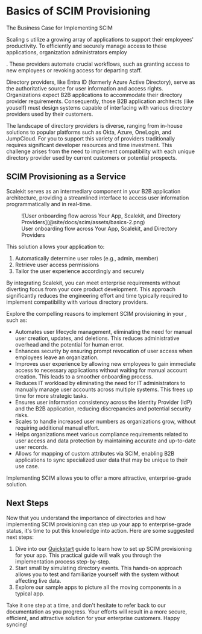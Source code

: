 # Basics of SCIM Provisioning

<Subtitle> The Business Case for Implementing SCIM </Subtitle>

Scaling <TermTip jargon="organization" />s utilize a growing array of
applications to support their employees' productivity. To efficiently and
securely manage access to these applications, organization administrators employ

<TermTip jargon="Directory Provider" />. These providers automate crucial
workflows, such as granting access to new employees or revoking access for
departing staff.

Directory providers, like Entra ID (formerly Azure Active Directory), serve as
the authoritative source for user information and access rights. Organizations
expect B2B applications to accommodate their directory provider requirements.
Consequently, those B2B application architects (like youself) must design
systems capable of interfacing with various directory providers used by their
customers.

The landscape of directory providers is diverse, ranging from in-house solutions
to popular platforms such as Okta, Azure, OneLogin, and JumpCloud. For you to
support this variety of providers traditionally requires significant developer
resources and time investment. This challenge arises from the need to implement
compatibility with each unique directory provider used by current customers or
potential prospects.

## SCIM Provisioning as a Service

Scalekit serves as an intermediary component in your B2B application
architecture, providing a streamlined interface to access user information
programmatically and in real-time.

<figure>
  ![User onboarding flow across Your App, Scalekit, and Directory Providers](@site/docs/scim/assets/basics-2.png)
  <figcaption>User onboarding flow across Your App, Scalekit, and Directory Providers</figcaption>
</figure>

This solution allows your application to:

1. Automatically determine user roles (e.g., admin, member)
2. Retrieve user access permissions
3. Tailor the user experience accordingly and securely

By integrating Scalekit, you can meet enterprise requirements without diverting
focus from your core product development. This approach significantly reduces
the engineering effort and time typically required to implement compatibility
with various directory providers.

Explore the compelling reasons to implement SCIM provisioning in your
<TermTip jargon="B2B SaaS app" />, such as:

- Automates user lifecycle management, eliminating the need for manual user
  creation, updates, and deletions. This reduces administrative overhead and the
  potential for human error.
- Enhances security by ensuring prompt revocation of user access when employees
  leave an organization.
- Improves user experience by allowing new employees to gain immediate access to
  necessary applications without waiting for manual account creation. This leads
  to a smoother onboarding process.
- Reduces IT workload by eliminating the need for IT administrators to manually
  manage user accounts across multiple systems. This frees up time for more
  strategic tasks.
- Ensures user information consistency across the Identity Provider (IdP) and
  the B2B application, reducing discrepancies and potential security risks.
- Scales to handle increased user numbers as organizations grow, without
  requiring additional manual effort.
- Helps organizations meet various compliance requirements related to user
  access and data protection by maintaining accurate and up-to-date user
  records.
- Allows for mapping of custom attributes via SCIM, enabling B2B applications to
  sync specialized user data that may be unique to their use case.

Implementing SCIM allows you to offer a more attractive, enterprise-grade
solution.

## Next Steps

Now that you understand the importance of directories and how implementing SCIM
provisioning can step up your app to enterprise-grade status, it's time to put
this knowledge into action. Here are some suggested next steps:

1. Dive into our [Quickstart](/scim/quickstart) guide to learn how to set up
   SCIM provisioning for your app. This practical guide will walk you through
   the implementation process step-by-step.
2. Start small by simulating directory events. This hands-on approach allows you
   to test and familiarize yourself with the system without affecting live data.
3. Explore our sample apps to picture all the moving components in a typical
   app.

Take it one step at a time, and don't hesitate to refer back to our
documentation as you progress. Your efforts will result in a more secure,
efficient, and attractive solution for your enterprise customers. Happy syncing!
